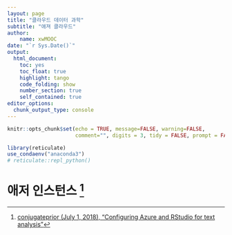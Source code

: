 ```yaml
---
layout: page
title: "클라우드 데이터 과학"
subtitle: "애져 클라우드"
author:
    name: xwMOOC
date: "`r Sys.Date()`"
output:
  html_document: 
    toc: yes
    toc_float: true
    highlight: tango
    code_folding: show
    number_section: true
    self_contained: true
editor_options: 
  chunk_output_type: console
---
```


```r
knitr::opts_chunk$set(echo = TRUE, message=FALSE, warning=FALSE,
                      comment="", digits = 3, tidy = FALSE, prompt = FALSE, fig.align = 'center')

library(reticulate)
use_condaenv("anaconda3")
# reticulate::repl_python()
```

# 애저 인스턴스 [^azure-instance] {#predictive-model-tsne}

[^azure-instance]: [conjugateprior (July 1, 2018), "Configuring Azure and RStudio for text analysis"](http://conjugateprior.org/2018/07/configuring-azure-and-rstudio-for-text-analysis/)

